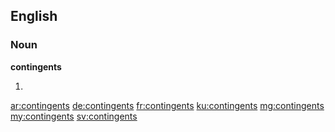 ==English==

===Noun===
'''contingents'''

# {{plural of|contingent}}

[[ar:contingents]]
[[de:contingents]]
[[fr:contingents]]
[[ku:contingents]]
[[mg:contingents]]
[[my:contingents]]
[[sv:contingents]]